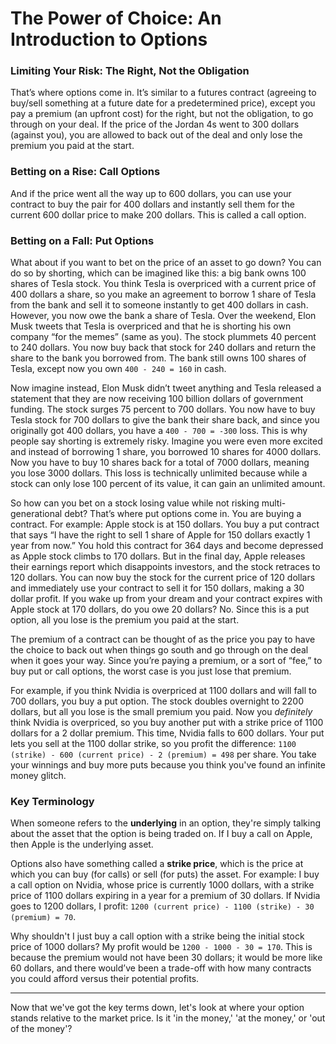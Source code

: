 # The Power of Choice: An Introduction to Options

### Limiting Your Risk: The Right, Not the Obligation

That’s where options come in. It’s similar to a futures contract (agreeing to buy/sell something at a future date for a predetermined price), except you pay a premium (an upfront cost) for the right, but not the obligation, to go through on your deal. If the price of the Jordan 4s went to 300 dollars (against you), you are allowed to back out of the deal and only lose the premium you paid at the start.

### Betting on a Rise: Call Options

And if the price went all the way up to 600 dollars, you can use your contract to buy the pair for 400 dollars and instantly sell them for the current 600 dollar price to make 200 dollars. This is called a call option.

### Betting on a Fall: Put Options

What about if you want to bet on the price of an asset to go down? You can do so by shorting, which can be imagined like this: a big bank owns 100 shares of Tesla stock. You think Tesla is overpriced with a current price of 400 dollars a share, so you make an agreement to borrow 1 share of Tesla from the bank and sell it to someone instantly to get 400 dollars in cash. However, you now owe the bank a share of Tesla. Over the weekend, Elon Musk tweets that Tesla is overpriced and that he is shorting his own company “for the memes” (same as you). The stock plummets 40 percent to 240 dollars. You now buy back that stock for 240 dollars and return the share to the bank you borrowed from. The bank still owns 100 shares of Tesla, except now you own `400 - 240 = 160` in cash.

Now imagine instead, Elon Musk didn’t tweet anything and Tesla released a statement that they are now receiving 100 billion dollars of government funding. The stock surges 75 percent to 700 dollars. You now have to buy Tesla stock for 700 dollars to give the bank their share back, and since you originally got 400 dollars, you have a `400 - 700 = -300` loss. This is why people say shorting is extremely risky. Imagine you were even more excited and instead of borrowing 1 share, you borrowed 10 shares for 4000 dollars. Now you have to buy 10 shares back for a total of 7000 dollars, meaning you lose 3000 dollars. This loss is technically unlimited because while a stock can only lose 100 percent of its value, it can gain an unlimited amount.

So how can you bet on a stock losing value while not risking multi-generational debt? That’s where put options come in. You are buying a contract. For example: Apple stock is at 150 dollars. You buy a put contract that says “I have the right to sell 1 share of Apple for 150 dollars exactly 1 year from now.” You hold this contract for 364 days and become depressed as Apple stock climbs to 170 dollars. But in the final day, Apple releases their earnings report which disappoints investors, and the stock retraces to 120 dollars. You can now buy the stock for the current price of 120 dollars and immediately use your contract to sell it for 150 dollars, making a 30 dollar profit. If you wake up from your dream and your contract expires with Apple stock at 170 dollars, do you owe 20 dollars? No. Since this is a put option, all you lose is the premium you paid at the start.

The premium of a contract can be thought of as the price you pay to have the choice to back out when things go south and go through on the deal when it goes your way. Since you’re paying a premium, or a sort of “fee,” to buy put or call options, the worst case is you just lose that premium.

For example, if you think Nvidia is overpriced at 1100 dollars and will fall to 700 dollars, you buy a put option. The stock doubles overnight to 2200 dollars, but all you lose is the small premium you paid. Now you *definitely* think Nvidia is overpriced, so you buy another put with a strike price of 1100 dollars for a 2 dollar premium. This time, Nvidia falls to 600 dollars. Your put lets you sell at the 1100 dollar strike, so you profit the difference: `1100 (strike) - 600 (current price) - 2 (premium) = 498` per share. You take your winnings and buy more puts because you think you've found an infinite money glitch.

### Key Terminology

When someone refers to the **underlying** in an option, they're simply talking about the asset that the option is being traded on. If I buy a call on Apple, then Apple is the underlying asset.

Options also have something called a **strike price**, which is the price at which you can buy (for calls) or sell (for puts) the asset. For example: I buy a call option on Nvidia, whose price is currently 1000 dollars, with a strike price of 1100 dollars expiring in a year for a premium of 30 dollars. If Nvidia goes to 1200 dollars, I profit: `1200 (current price) - 1100 (strike) - 30 (premium) = 70`.

Why shouldn't I just buy a call option with a strike being the initial stock price of 1000 dollars? My profit would be `1200 - 1000 - 30 = 170`. This is because the premium would not have been 30 dollars; it would be more like 60 dollars, and there would’ve been a trade-off with how many contracts you could afford versus their potential profits.

---

Now that we've got the key terms down, let's look at where your option stands relative to the market price. Is it 'in the money,' 'at the money,' or 'out of the money'?